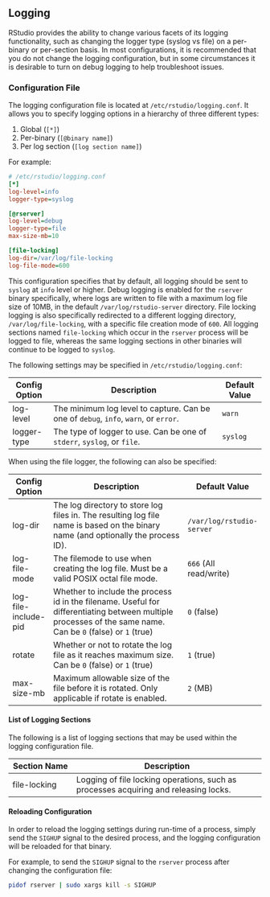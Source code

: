 ## Logging

RStudio provides the ability to change various facets of its logging functionality, such as changing the logger type (syslog vs file) on a per-binary or per-section basis. In most configurations, it is recommended that you do not change the logging configuration, but in some circumstances it is desirable to turn on debug logging to help troubleshoot issues.

### Configuration File

The logging configuration file is located at `/etc/rstudio/logging.conf`. It allows you to specify logging options in a hierarchy of three different types:

1) Global (`[*]`)
2) Per-binary (`[@binary name]`)
3) Per log section (`[log section name]`)

For example:

```ini
# /etc/rstudio/logging.conf
[*]
log-level=info
logger-type=syslog

[@rserver]
log-level=debug
logger-type=file
max-size-mb=10

[file-locking]
log-dir=/var/log/file-locking
log-file-mode=600
```

This configuration specifies that by default, all logging should be sent to `syslog` at `info` level or higher. Debug logging is enabled for the `rserver` binary specifically, where logs are written to file with a maximum log file size of 10MB, in the default `/var/log/rstudio-server` directory. File locking logging is also specifically redirected to a different logging directory, `/var/log/file-locking`, with a specific file creation mode of `600`. All logging sections named `file-locking` which occur in the `rserver` process will be logged to file, whereas the same logging sections in other binaries will continue to be logged to `syslog`.

The following settings may be specified in `/etc/rstudio/logging.conf`:

Config Option            | Description                                                                                        | Default Value
------------------------ | -------------------------------------------------------------------------------------------------- | -------------------------
log-level                | The minimum log level to capture. Can be one of `debug`, `info`, `warn`, or `error`.               | `warn`
logger-type              | The type of logger to use. Can be one of `stderr`, `syslog`, or `file`.                            | `syslog`

When using the file logger, the following can also be specified:

Config Option            | Description                                                                                        | Default Value
------------------------ | -------------------------------------------------------------------------------------------------- | -------------------------
log-dir                  | The log directory to store log files in. The resulting log file name is based on the binary name (and optionally the process ID). | `/var/log/rstudio-server`
log-file-mode            | The filemode to use when creating the log file. Must be a valid POSIX octal file mode.             | `666` (All read/write)
log-file-include-pid     | Whether to include the process id in the filename. Useful for differentiating between multiple processes of the same name. Can be `0` (false) or `1` (true) | `0` (false)
rotate                   | Whether or not to rotate the log file as it reaches maximum size. Can be `0` (false) or `1` (true) | `1` (true)
max-size-mb              | Maximum allowable size of the file before it is rotated. Only applicable if rotate is enabled.     | `2` (MB)

#### List of Logging Sections

The following is a list of logging sections that may be used within the logging configuration file.

Section Name              | Description
------------------------- | --------------------------------------------------------------------------
file-locking              | Logging of file locking operations, such as processes acquiring and releasing locks.


#### Reloading Configuration

In order to reload the logging settings during run-time of a process, simply send the `SIGHUP` signal to the desired process, and the logging configuration will be reloaded for that binary.

For example, to send the `SIGHUP` signal to the `rserver` process after changing the configuration file:

```bash
pidof rserver | sudo xargs kill -s SIGHUP
```


